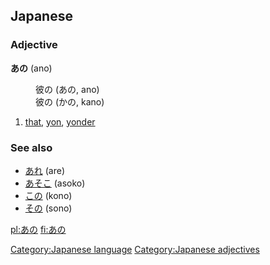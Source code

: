 ==Japanese==                                     
===Adjective===
'''あの''' (ano)
:彼の (あの, ano)
:彼の (かの, kano)
# [[that]], [[yon]], [[yonder]]

===See also===
*[[あれ]] (are)
*[[あそこ]] (asoko)
*[[この]] (kono)
*[[その]] (sono)
<!-- this section should contain only a- forms and -no forms of the ko-so-a-do words -->

[[Category:Japanese language]]
[[Category:Japanese adjectives]]

[[pl:あの]]
[[fi:あの]]